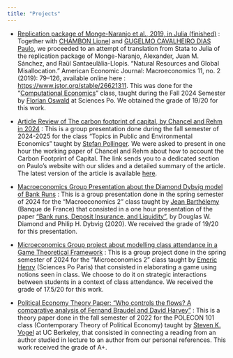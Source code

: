 ```yaml
---
title: "Projects"
---
```


\begin{center}
Welcome tom my project webpage. You will find here a list of ongoing or past projects I have worked on.
\end{center}

- [Replication package of Monge-Naranjo et al., 2019, in Julia (finished)](https://www.paulogcd.com/Replication_Monge_et_al_2019.jl/dev/) :
 Together with [CHAMBON Lionel](https://lionelchambon.github.io/) and [GUGELMO CAVALHEIRO DIAS Paulo](https://www.paulogcd.com/), we proceeded to an attempt of translation from 
 Stata to Julia of the replication package of Monge-Naranjo, Alexander, Juan M. Sánchez, and Raül Santaeulàlia-Llopis.
  “Natural Resources and Global Misallocation.” American Economic Journal: Macroeconomics 11, no. 2 (2019): 79–126,
   available online here : [https://www.jstor.org/stable/26621311](https://www.jstor.org/stable/26621311).
    This was done for the “[Computational Economics](https://floswald.github.io/NumericalMethods/)” class,
     taught during the Fall 2024 Semester by [Florian Oswald](https://floswald.github.io/) at Sciences Po.
      We obtained the grade of 19/20 for this work.

- [Article Review of The carbon footprint of capital, by Chancel and Rehm in 2024](https://www.paulogcd.com/TPEE_Presentation/) : This is a group presentation done during the fall semester of 2024-2025 for the class “Topics in Public and Environmental Economics” taught by [Stefan Pollinger](https://www.stefanpollinger.com/). We were asked to present in one hour the working paper of Chancel and Rehm about how to account the Carbon Footprint of Capital. The link sends you to a dedicated section on Paulo's website with our slides and a detailed summary of the article. The latest version of the article is available [here](https://www.dropbox.com/scl/fi/8jsi7pgno80xlhhjsu3zc/CarbonCapital2023ChancelRehm.pdf?rlkey=nu70bve6k1ofmqz2zpttox9gh&e=1).

- [Macroeconomics Group Presentation about the Diamond Dybvig model of Bank Runs](macro_pre.pdf) : 
This is a group presentation done in the spring semester of 2024 for the "Macroeconomics 2" class taught by [Jean Barthélemy](https://sites.google.com/site/jeanbarthelemyeconomist/home) (Banque de France) that consisted in a one hour presentation of the paper ["Bank runs, Deposit Insurance, and Liquidity"](https://www.jstor.org/stable/1837095), by Douglas W. Diamond and Philip H. Dybvig (2020). We received the grade of 19/20 for this presentation.

- [Microeconomics Group project about modelling class attendance in a Game Theoretical Framework](Micro_Group_Project.pdf) : 
This is a group project done in the spring semester of 2024 for the "Microeconomics 2" class taught by [Emeric Henry](https://sites.google.com/site/emericmlhenry/home) (Sciences Po Paris) that consisted in elaborating a game using notions seen in class. We choose to do it on strategic interactions between students in a context of class attendance. We received the grade of 17.5/20 for this work.

- [Political Economy Theory Paper: "Who controls the flows? A comparative analysis of Fernand Braudel and David Harvey"](theory-paper_braudel-harvey.pdf) : 
This is a theory paper done in the fall semester of 2022 for the POLECON 101 class (Contemporary Theory of Political Economy) taught by [Steven K. Vogel](https://polisci.berkeley.edu/people/person/steven-vogel) at UC Berkeley, that consisted in connecting a reading from an author studied in lecture to an author from our personal references. This work received the grade of A+.

